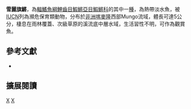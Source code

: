 {{Speciesbox 
| taxon = Aphyosemion celiae
| status = EN
| status_system = IUCN3.1
| authority =  [[Scheel|Scheel]], 1971
| synonyms = *''Aphyosemion celiae celiae,Scheel, 1971''
*''Aphyosemion celiae winifredae,Radda & Scheel, 1975''
*''Aphyosemion winifredae,Radda & Scheel, 1975''
}}
'''雪麗旗鱂'''，為[[輻鰭魚綱|輻鰭魚綱]][[鯉齒目|鯉齒目]][[鰕鱂亞目|鰕鱂亞目]][[鰕鱂科|鰕鱂科]]的其中一[[種|種]]，為熱帶淡水魚，被[[IUCN|IUCN]]列為瀕危保育類動物，分布於[[非洲|非洲]][[喀麥隆|喀麥隆]]西部Mungo流域，體長可達5公分，棲息在雨林覆蓋、次級草原的溪流底中層水域，生活習性不明，可作為觀賞魚。
== 參考文獻 ==
*{{FishBase_species|genus=Aphyosemion|species=celiae|year=2014|month=7}}

== 擴展閱讀 ==
{{refbegin}}
{{wikispecies-inline|Aphyosemion celiae|雪麗旗鱂}}
{{refend}}
{{Taxonbar|from=Q8202538}}

[[Category:觀賞魚|X]]
[[Category:旗鱂屬|X]]


{{魚類小作品}}